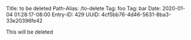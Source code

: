 Title: to be deleted
Path-Alias: /to-delete
Tag: foo
Tag: bar
Date: 2020-01-04 01:28:17-08:00
Entry-ID: 429
UUID: 4cf5bb76-4d46-5631-8ba3-33e20396fe42

This will be deleted